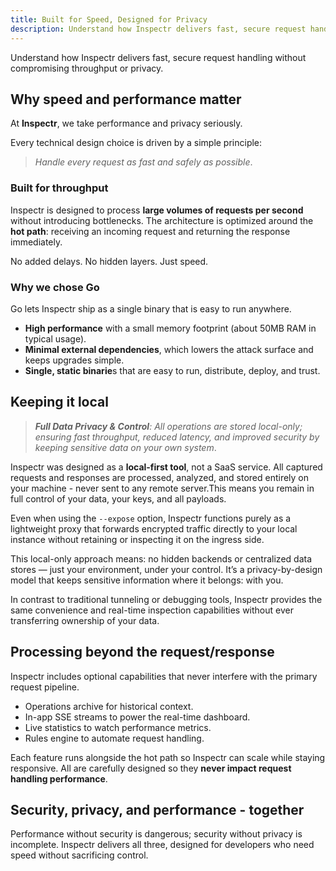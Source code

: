 ```yaml
---
title: Built for Speed, Designed for Privacy
description: Understand how Inspectr delivers fast, secure request handling without compromising throughput or privacy.
---
```


Understand how Inspectr delivers fast, secure request handling without compromising throughput or privacy.

## Why speed and performance matter

At **Inspectr**, we take performance and privacy seriously.

Every technical design choice is driven by a simple principle:

> *Handle every request as fast and safely as possible*.

### Built for throughput

Inspectr is designed to process **large volumes of requests per second** without introducing bottlenecks. The architecture is optimized around the **hot path**: receiving an incoming request and returning the response immediately.

No added delays. No hidden layers. Just speed.

### Why we chose Go

Go lets Inspectr ship as a single binary that is easy to run anywhere.

- **High performance** with a small memory footprint (about 50MB RAM in typical usage).
- **Minimal external dependencies**, which lowers the attack surface and keeps upgrades simple.
- **Single, static binarie**s that are easy to run, distribute, deploy, and trust.

## Keeping it local

> _**Full Data Privacy & Control**:
All operations are stored local-only; ensuring fast throughput, reduced latency, and improved security by keeping sensitive data on your own system_.

Inspectr was designed as a **local-first tool**, not a SaaS service. All captured requests and responses are processed, analyzed, and stored entirely on your machine - never sent to any remote server.This means you remain in full control of your data, your keys, and all payloads.

Even when using the `--expose` option, Inspectr functions purely as a lightweight proxy that forwards encrypted traffic directly to your local instance without retaining or inspecting it on the ingress side.

This local-only approach means: no hidden backends or centralized data stores — just your environment, under your control.
It’s a privacy-by-design model that keeps sensitive information where it belongs: with you.

In contrast to traditional tunneling or debugging tools, Inspectr provides the same convenience and real-time inspection capabilities without ever transferring ownership of your data.

## Processing beyond the request/response

Inspectr includes optional capabilities that never interfere with the primary request pipeline.

- Operations archive for historical context.
- In-app SSE streams to power the real-time dashboard.
- Live statistics to watch performance metrics.
- Rules engine to automate request handling.

Each feature runs alongside the hot path so Inspectr can scale while staying responsive. All are carefully designed so they **never impact request handling performance**.

## Security, privacy, and performance - together

Performance without security is dangerous; security without privacy is incomplete. Inspectr delivers all three, designed for developers who need speed without sacrificing control.
